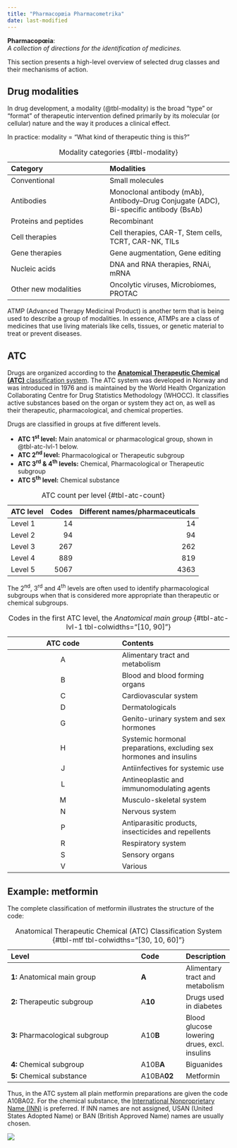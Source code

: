 ```yaml
---
title: "Pharmacopœia Pharmacometrika"
date: last-modified
---
```


**Pharmacopœia**:  
*A collection of directions for the identification of medicines.*

This section presents a high-level overview of selected drug classes and their mechanisms of action.

## Drug modalities

In drug development, a modality (@tbl-modality) is the broad "type" or "format" of therapeutic intervention defined primarily by its molecular (or cellular) nature and the way it produces a clinical effect.

In practice: modality = "What kind of therapeutic thing is this?"

| Category | Modalities |
| :------- | :--------- |
| Conventional | Small molecules |
| Antibodies | Monoclonal antibody (mAb), Antibody–Drug Conjugate (ADC), Bi-specific antibody (BsAb) |
| Proteins and peptides | Recombinant |
| Cell therapies | Cell therapies, CAR-T, Stem cells, TCRT, CAR-NK, TILs |
| Gene therapies | Gene augmentation, Gene editing |
| Nucleic acids | DNA and RNA therapies, RNAi, mRNA |
| Other new modalities | Oncolytic viruses, Microbiomes, PROTAC |

: Modality categories {#tbl-modality}

ATMP (Advanced Therapy Medicinal Product) is another term that is being used to describe a group of modalities.
In essence, ATMPs are a class of medicines that use living materials like cells, tissues, or genetic material to treat or prevent diseases. 

## ATC

Drugs are organized according to the [**Anatomical Therapeutic Chemical (ATC)** classification system](https://atcddd.fhi.no/atc_ddd_index/).
The ATC system was developed in Norway and was introduced in 1976 and is maintained by the World Health Organization Collaborating Centre for Drug Statistics Methodology (WHOCC).
It classifies active substances based on the organ or system they act on, as well as their therapeutic, pharmacological, and chemical properties.

Drugs are classified in groups at five different levels.

* **ATC 1^st^ level:** Main anatomical or pharmacological group, shown in @tbl-atc-lvl-1 below.
* **ATC 2^nd^ level:** Pharmacological or Therapeutic subgroup
* **ATC 3^rd^ & 4^th^ levels:** Chemical, Pharmacological or Therapeutic subgroup
* **ATC 5^th^ level:** Chemical substance

| ATC level | Codes | Different names/pharmaceuticals |
| :--- | ---: | ---: |
| Level 1 | 14 | 14 |
| Level 2 | 94 | 94 |
| Level 3 | 267 | 262 |
| Level 4 | 889 | 819 |
| Level 5 | 5067 | 4363 |

: ATC count per level {#tbl-atc-count}

The 2^nd^, 3^rd^ and 4^th^ levels are often used to identify pharmacological subgroups when that is considered more appropriate than therapeutic or chemical subgroups.

| ATC code | Contents |
| :------: | :------- |
| A | Alimentary tract and metabolism |
| B | Blood and blood forming organs |
| C | Cardiovascular system |
| D | Dermatologicals |
| G | Genito-urinary system and sex hormones |
| H | Systemic hormonal preparations, excluding sex hormones and insulins |
| J | Antiinfectives for systemic use |
| L | Antineoplastic and immunomodulating agents |
| M | Musculo-skeletal system |
| N | Nervous system |
| P | Antiparasitic products, insecticides and repellents |
| R | Respiratory system |
| S | Sensory organs |
| V | Various |

: Codes in the first ATC level, the *Anatomical main group* {#tbl-atc-lvl-1 tbl-colwidths="[10, 90]"}

## Example: metformin

The complete classification of metformin illustrates the structure of the code:

| Level                           | Code        | Description |
| :------------------------------ | :---------- | :---------- |
| **1:** Anatomical main group    | **A**       | Alimentary tract and metabolism |
| **2:** Therapeutic subgroup     | A**10**     | Drugs used in diabetes |
| **3:** Pharmacological subgroup | A10**B**    | Blood glucose lowering drues, excl. insulins |
| **4:** Chemical subgroup        | A10B**A**   | Biguanides |
| **5:** Chemical substance       | A10BA**02** | Metformin |

: Anatomical Therapeutic Chemical (ATC) Classification System {#tbl-mtf tbl-colwidths="[30, 10, 60]"}

Thus, in the ATC system all plain metformin preparations are given the code A10BA02.
For the chemical substance, the [International Nonproprietary Name (INN)](https://www.who.int/teams/health-product-and-policy-standards/inn) is preferred.
If INN names are not assigned, USAN (United States Adopted Name) or BAN (British Approved Name) names are usually chosen.

![](./images/index_pharmacopeia.png)

